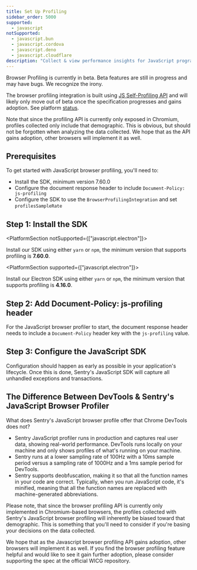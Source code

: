 ```yaml
---
title: Set Up Profiling
sidebar_order: 5000
supported:
  - javascript
notSupported:
  - javascript.bun
  - javascript.cordova
  - javascript.deno
  - javascript.cloudflare
description: "Collect & view performance insights for JavaScript programs with Sentry’s JavaScript Profiling integration. Get started with browser profiling here."
---
```


<Note>

Browser Profiling is currently in beta. Beta features are still in progress and may have bugs. We recognize the irony.

</Note>

The browser profiling integration is built using [JS Self-Profiling API](https://wicg.github.io/js-self-profiling/) and will likely only move out of beta once the specification progresses and gains adoption. See platform [status](https://chromestatus.com/feature/5170190448852992).

Note that since the profiling API is currently only exposed in Chromium, profiles collected only include that demographic. This is obvious, but should not be forgotten when analyzing the data collected. We hope that as the API gains adoption, other browsers will implement it as well.

<PlatformContent includePath="profiling/index/why-profiling" />

## Prerequisites

To get started with JavaScript browser profiling, you'll need to:

- Install the <PlatformSdkPackageName fallback="@sentry/browser"/> SDK, minimum version 7.60.0
- Configure the document response header to include `Document-Policy: js-profiling`
- Configure the SDK to use the `BrowserProfilingIntegration` and set `profilesSampleRate`

## Step 1: Install the <PlatformOrGuideName/> SDK

<PlatformSection notSupported={["javascript.electron"]}>

Install our <PlatformOrGuideName/> SDK using either `yarn` or `npm`, the minimum version that supports profiling is **7.60.0**.

</PlatformSection>

<PlatformSection supported={["javascript.electron"]}>

Install our Electron SDK using either `yarn` or `npm`, the minimum version that supports profiling is **4.16.0**.

</PlatformSection>

<PlatformContent includePath="profiling/automatic-instrumentation-intro" />

## Step 2: Add Document-Policy: js-profiling header

For the JavaScript browser profiler to start, the document response header needs to include a `Document-Policy` header key with the `js-profiling` value.

<PlatformContent includePath="profiling/automatic-instrumentation-headers" />

## Step 3: Configure the JavaScript SDK

Configuration should happen as early as possible in your application's lifecycle. Once this is done, Sentry's JavaScript SDK will capture all unhandled exceptions and transactions.

<PlatformContent includePath="profiling/automatic-instrumentation-setup" />

## The Difference Between DevTools & Sentry's JavaScript Browser Profiler

What does Sentry's JavaScript browser profile offer that Chrome DevTools does not?

- Sentry JavaScript profiler runs in production and captures real user data, showing real-world performance. DevTools runs locally on your machine and only shows profiles of what's running on your machine.
- Sentry runs at a lower sampling rate of 100Hz with a 10ms sample period versus a sampling rate of 1000Hz and a 1ms sample period for DevTools.
- Sentry supports deobfuscation, making it so that all the function names in your code are correct. Typically, when you run JavaScript code, it's minified, meaning that all the function names are replaced with machine-generated abbreviations.

Please note, that since the browser profiling API is currently only implemented in Chromium-based browsers, the profiles collected with Sentry's JavaScript browser profiling will inherently be biased toward that demographic. This is something that you'll need to consider if you're basing your decisions on the data collected.

We hope that as the Javascript browser profiling API gains adoption, other browsers will implement it as well. If you find the browser profiling feature helpful and would like to see it gain further adoption, please consider supporting the spec at the official WICG repository.
